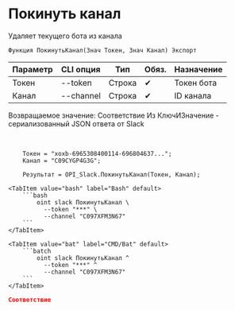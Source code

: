 ﻿---
sidebar_position: 10
description: Покинуть канал и другие функции для работы с Slack в Открытом пакете интеграций - бесплатной open-source библиотеке интеграций для 1С:Предприятие 8, OneScript и CLI
keywords: [1C, 1С, 1С:Предприятие, 1С:Предприятие 8.3, API, Интеграция, Сервисы, Обмен, OneScript, CLI, Slack]
---


# Покинуть канал
 Удаляет текущего бота из канала



`Функция ПокинутьКанал(Знач Токен, Знач Канал) Экспорт`

  | Параметр | CLI опция | Тип | Обяз. | Назначение |
  |-|-|-|-|-|
  | Токен | --token | Строка | &#x2714; | Токен бота |
  | Канал | --channel | Строка | &#x2714; | ID канала |

  
  Возвращаемое значение:   Соответствие Из КлючИЗначение - сериализованный JSON ответа от Slack

<br/>




```bsl title="Пример использования для 1С:Предприятие/OneScript"
    Токен = "xoxb-6965308400114-696804637...";
    Канал = "C09CYGP4G3G";

    Результат = OPI_Slack.ПокинутьКанал(Токен, Канал);
```
    

 <Tabs>
  
    <TabItem value="bash" label="Bash" default>
        ```bash
            oint slack ПокинутьКанал \
              --token "***" \
              --channel "C097XFM3N67"
        ```
    </TabItem>
  
    <TabItem value="bat" label="CMD/Bat" default>
        ```batch
            oint slack ПокинутьКанал ^
              --token "***" ^
              --channel "C097XFM3N67"
        ```
    </TabItem>
</Tabs>


```json title="Результат"
Соответствие
```
